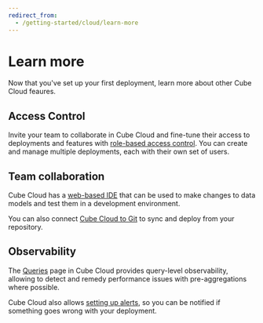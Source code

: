 ```yaml
---
redirect_from:
  - /getting-started/cloud/learn-more
---
```


# Learn more

Now that you've set up your first deployment, learn more about other Cube Cloud
feaures.

## Access Control

Invite your team to collaborate in Cube Cloud and fine-tune their access to
deployments and features with
[role-based access control](/product/workspace/access-control). You can create
and manage multiple deployments, each with their own set of users.

## Team collaboration

Cube Cloud has a [web-based IDE](/product/workspace/cube-ide) that can be used
to make changes to data models and test them in a development environment.

You can also connect
[Cube Cloud to Git](/product/deployment/cloud/continuous-deployment) to sync and
deploy from your repository.

## Observability

The [Queries](/product/workspace/query-inspection) page in Cube Cloud provides
query-level observability, allowing to detect and remedy performance issues with
pre-aggregations where possible.

Cube Cloud also allows [setting up alerts](/product/monitoring/alerts), so you
can be notified if something goes wrong with your deployment.
